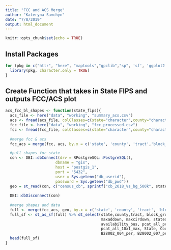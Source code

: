 ```yaml
---
title: "FCC and ACS Merge"
author: "Kateryna Savchyn"
date: "7/8/2019"
output: html_document
---
```


```r
knitr::opts_chunk$set(echo = TRUE)
```

## Install Packages
```r
for (pkg in c("httr", "here", "maptools","gpclib","sp", 'sf', 'ggplot2', 'ggmap', 'osmdata', 'tidyverse', 'tigris', 'acs', 'data.table', 'maditr', 'viridis', 'ggplot2', 'usmap')) {
  library(pkg, character.only = TRUE)
}
```

## Create Function that takes in State FIPS and outputs FCC/ACS plot
```r
acs_fcc_bl_shapes <- function(state_fips){
  acs_file <- here("data", "working", "summary_acs.csv")
  acs <- fread(acs_file, colClasses=c(state="character",county="character",census_tract="character", block_group = "character"))
  fcc_file <- here("data", "working", "fcc_processed.csv")
  fcc <- fread(fcc_file, colClasses=c(state="character",county="character",tract="character", block_group = "character")) 
  
  #merge fcc & acs
  fcc_acs = merge(fcc, acs, by.x = c('state', 'county', 'tract','block_group'), by.y = c('state', 'county', 'census_tract','block_group')) %>% dt_filter(state==state_fips)

  #pull shapes for state
  con <- DBI::dbConnect(drv = RPostgreSQL::PostgreSQL(),
                      dbname = "gis",
                      host = "postgis_1",
                      port = "5432",
                      user = Sys.getenv("db_userid"),
                      password = Sys.getenv("db_pwd"))
  geo = st_read(con, c("census_cb", sprintf("cb_2018_%s_bg_500k", state_fips)))
  
  DBI::dbDisconnect(con)
  
  #merge shapes and data
  full <- merge(fcc_acs, geo, by.x = c('state', 'county', 'tract', 'block_group'), by.y =c('STATEFP','COUNTYFP','TRACTCE','BLKGRPCE'))
  full_sf <- st_as_sf(full) %>% dt_select(state,county,tract, block_group, consumer_has, business_has,
                                          maxaddown, maxcirdown, stateabbr, num_ppl, availability_cons,
                                          availability_bus, pcat_all_pct_min, pcat_all_pct_max, pcat_all_10x1_min,
                                          pcat_all_10x1_max, State, County_Name, Population_2010, RUCC_2013.x, 
                                          B28002_004_per, B28002_007_per, ALAND, AWATER, geometry)
  head(full_sf)
}

```



